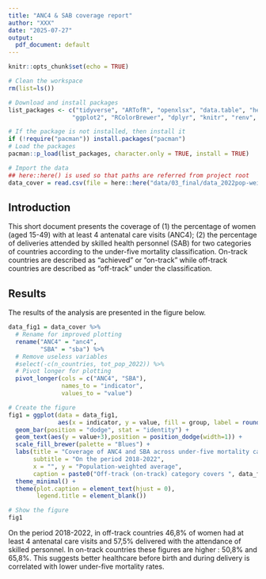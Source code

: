 ```yaml
---
title: "ANC4 & SAB coverage report"
author: "XXX"
date: "2025-07-27"
output:
  pdf_document: default
---
```


```r
knitr::opts_chunk$set(echo = TRUE)

# Clean the workspace
rm(list=ls()) 

# Download and install packages
list_packages <- c("tidyverse", "ARTofR", "openxlsx", "data.table", "here",
                  "ggplot2", "RColorBrewer", "dplyr", "knitr", "renv", "rmarkdown")

# If the package is not installed, then install it 
if (!require("pacman")) install.packages("pacman")
# Load the packages 
pacman::p_load(list_packages, character.only = TRUE, install = TRUE)

# Import the data
## here::here() is used so that paths are referred from project root
data_cover = read.csv(file = here::here("data/03_final/data_2022pop-weighted-coverage_anc4_sba_mortality-class.csv"))

```

## Introduction

This short document presents the coverage of (1) the percentage of women (aged 15-49) with at least 4 antenatal care visits (ANC4); (2) the percentage of deliveries attended by skilled health personnel (SAB) for two categories of countries according to the under-five mortality classification. On-track countries are described as "achieved" or "on-track" while off-track countries are described as "off-track" under the classification.

## Results

The results of the analysis are presented in the figure below.

```r
data_fig1 = data_cover %>%   
  # Rename for improved plotting
  rename("ANC4" = "anc4",
         "SBA" = "sba") %>% 
  # Remove useless variables
  #select(-c(n_countries, tot_pop_2022)) %>% 
  # Pivot longer for plotting
  pivot_longer(cols = c("ANC4", "SBA"),
               names_to = "indicator",
               values_to = "value") 

# Create the figure
fig1 = ggplot(data = data_fig1,
              aes(x = indicator, y = value, fill = group, label = round(value,1), group = group)) +
  geom_bar(position = "dodge", stat = "identity") +
  geom_text(aes(y = value+3),position = position_dodge(width=1)) +
  scale_fill_brewer(palette = "Blues") +
  labs(title = "Coverage of ANC4 and SBA across under-five mortality categories",
       subtitle = "On the period 2018-2022",
       x = "", y = "Population-weighted average",
       caption = paste0("Off-track (on-track) category covers ", data_fig1[data_fig1$group == "Off-track" & data_fig1$indicator == "ANC4",]$n_countries, " countries (", data_fig1[data_fig1$group == "On-track" & data_fig1$indicator == "ANC4",]$n_countries  ,") or ", format(data_fig1[data_fig1$group == "Off-track" & data_fig1$indicator == "ANC4",]$tot_pop_2022, big.mark = ",", digits = 0, scientific = F), " people (", format(data_fig1[data_fig1$group == "On-track" & data_fig1$indicator == "ANC4",]$tot_pop_2022, big.mark = ",", digits = 0, scientific = F),").\nANC4 : % of women (aged 15-49) with at least 4 antenatal care visits\nSBA : % of deliveries attended by skilled health personnel.\nFor both indicators we use the most recent available country estimate on the 2018-2022 period.\nIndicators are then aggrated using the 2022 projected population as weight. \nSources : UNICEF (population, ANC4 and SAB indicators, under-five mortality categories).")) +
  theme_minimal() +
  theme(plot.caption = element_text(hjust = 0),
        legend.title = element_blank())

```

```r
# Show the figure
fig1

```

On the period 2018-2022, in off-track countries 46,8% of women had at least 4 antenatal care visits and 57,5% delivered with the attendance of skilled personnel. In on-track countries these figures are higher : 50,8% and 65,8%. This suggests better healthcare before birth and during delivery is correlated with lower under-five mortality rates.